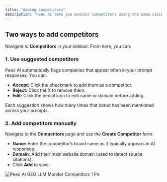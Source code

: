 ```yaml
---
title: "Adding competitors"
description: "Peec AI lets you monitor competitors using the same visibility metrics, so you can see who AI is promoting alongside (or instead of) you."
---
```


## Two ways to add competitors

Navigate to **Competitors** in your sidebar. From here, you can:

### 1. Use suggested competitors

Peec AI automatically flags companies that appear often in your prompt responses. You can:

- **Accept:** Click the checkmark to add them as a competitor.
- **Reject:** Click the X to remove them.
- **Edit:** Click the pencil icon to edit name or domain before adding.

Each suggestion shows how many times that brand has been mentioned across your prompts.

### 2. Add competitors manually

Navigate to the **Competitors** page and use the **Create Competitor** form:

- **Name:** Enter the competitor’s brand name as it typically appears in AI responses.
- **Domain:** Add their main website domain (used to detect source citations).
- Click **Add** to save.

![Peec AI GEO LLM Monitor Competitors 1 Pn](/images/Peec-AI-GEO-LLM-monitor-competitors-1.png)